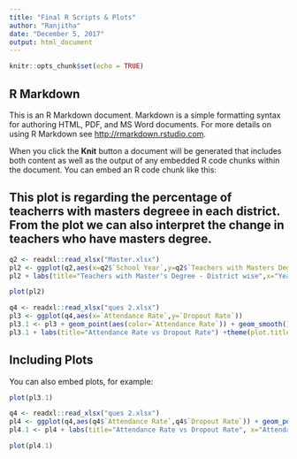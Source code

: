 ---
title: "Final R Scripts & Plots"
author: "Ranjitha"
date: "December 5, 2017"
output: html_document
---

```{r setup, include=FALSE}
knitr::opts_chunk$set(echo = TRUE)
```

## R Markdown

This is an R Markdown document. Markdown is a simple formatting syntax for authoring HTML, PDF, and MS Word documents. For more details on using R Markdown see <http://rmarkdown.rstudio.com>.

When you click the **Knit** button a document will be generated that includes both content as well as the output of any embedded R code chunks within the document. You can embed an R code chunk like this:

## This plot is regarding the percentage of teacherrs with masters degreee in each district. From the plot we can also interpret the change in teachers who have masters degree. 

```{r cars}
q2 <- readxl::read_xlsx("Master.xlsx")
pl2 <- ggplot(q2,aes(x=q2$`School Year`,y=q2$`Teachers with Masters Degree`))+geom_point() + facet_wrap(~q2$`Agency Name`)
pl2 + labs(title="Teachers with Master's Degree - District wise",x="Year", y="% of Teachers with masters degree" ) + theme(plot.title = element_text(size = 20, face = "bold",color = "purple4"),axis.title.x = element_text(vjust = 10,size = 15),axis.title.y = element_text(size = 15))
```

```{r pressure, echo=FALSE}
plot(pl2)
```

```{r cars}
q4 <- readxl::read_xlsx("ques 2.xlsx")
pl3 <- ggplot(q4,aes(x=`Attendance Rate`,y=`Dropout Rate`))
pl3.1 <- pl3 + geom_point(aes(color=`Attendance Rate`)) + geom_smooth()
pl3.1 + labs(title="Attendance Rate vs Dropout Rate") +theme(plot.title = element_text(size = 20, face = "bold",color = "brown3"),axis.title.x = element_text(vjust = 10,size = 15),axis.title.y = element_text(size = 15))
```
## Including Plots

You can also embed plots, for example:

```{r pressure, echo=FALSE}
plot(pl3.1)
```

```{r cars}
q4 <- readxl::read_xlsx("ques 2.xlsx")
pl4 <- ggplot(q4,aes(q4$`Attendance Rate`,q4$`Dropout Rate`)) + geom_point() + facet_wrap(~q4$`Agency Name`)
pl4.1 <- pl4 + labs(title="Attendance Rate vs Dropout Rate", x="Attendance Rate", y="Dropout Rate") +theme(plot.title = element_text(size = 20, face = "bold",color = "orangered1"),axis.title.x = element_text(vjust = 10,size = 15),axis.title.y = element_text(size = 15))
```

```{r pressure, echo=FALSE}
plot(pl4.1)
```

